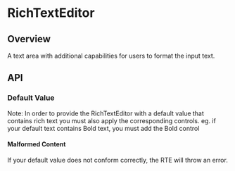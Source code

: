 
<Meta of={RichTextEditorStories} />

# RichTextEditor

<ResourceLinks
  sourceCode="https://github.com/cultureamp/kaizen-design-system/tree/main/packages/components/src/RichTextEditor/RichTextEditor"
  figma="https://www.figma.com/file/ZRfnoNUXbGZv4eVWLbF4Az/%EF%B8%8F%F0%9F%96%BC%EF%B8%8F-Component-Gallery?node-id=9%3A86406&t=P1w10jr2cpPuaayw-1"
  designGuidelines="https://cultureamp.atlassian.net/wiki/spaces/DesignSystem/pages/3081896752/Rich+Text+Editor"
  className="!mb-8"
/>


<Installation
  installCommand="pnpm add @kaizen/components"
  importStatement='import { RichTextEditor } from "@kaizen/components"'
/>

## Overview

A text area with additional capabilities for users to format the input text.

<Canvas of={RichTextEditorStories.Playground} />
<Controls of={RichTextEditorStories.Playground} />

## API

<DocsStory of={RichTextEditorStories.Controls} />

### Default Value
Note: In order to provide the RichTextEditor with a default value that contains rich text you must also apply the corresponding controls.
eg. if your default text contains Bold text, you must add the Bold control

<Canvas of={RichTextEditorStories.DefaultValue} />

#### Malformed Content
If your default value does not conform correctly, the RTE will throw an error.

<Canvas of={RichTextEditorStories.MalformedContent} />

<DocsStory of={RichTextEditorStories.Rows} />

<DocsStory of={RichTextEditorStories.Description} />

<DocsStory of={RichTextEditorStories.Validation} />
